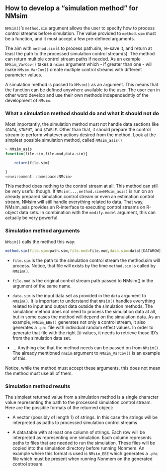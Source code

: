 ## How to develop a "simulation method" for NMsim

`NMsim()`'s `method.sim` argument allows the user to specify how to process control streams before simulation. The value provided to `method.sim` must be a function, and it must accept a few pre-defined arguments. 

The aim with `method.sim` is to process path.sim, re-save it, and return at least the path to the processed simulation control stream(s). The method can return multiple control stream paths if needed. As an example `NMsim_VarCov()` takes a `nsims` argument which - if greater than one - will make `NMsim_VarCov()` create multiple control streams with different parameter values.

A simulation method is passed to `NMsim()` as an argument. This means that the function can be defined anywhere available to the user. The user can in other word develop and use their own methods independedntly of the development of `NMsim`.

### What a simulation method should do and what it should not do
Most importantly, the simulation method must not handle data sections
like `$DATA`, `$INPUT`, and `$TABLE`. Other than that, it should prepare the control stream to perform whatever actions desired from the method. Look at the simplest possible simulation method, called `NMsim_asis()`

```r
> NMsim_asis
function(file.sim,file.mod,data.sim){

    return(file.sim)

}
<environment: namespace:NMsim>
```

This method does nothing to the control stream at all. This method can still be very useful though. If `NMsim(...,method.sim=NMsim_asis)` is run on an already prepared simulation control stream or even an estimation control stream, NMsim will still handle everything related to data. That way, NMsim_asis provides an R-interface to executing control streams on R-object data sets. In combination with the `modify.model` argument, this can actually be very powerful.


### Simulation method arguments 

`NMsim()` calls the method this way:

```r
method.sim(file.sim=path.sim,file.mod=file.mod,data.sim=data[[DATAROW]],...)
```


* `file.sim` is the path to the simulation control stream the method.sim will process. Notice, that file will exists by the time `method.sim` is called by `NMsim()`.

* `file.mod` is the original control stream path passed to NMsim() in the argument of the same name.

* `data.sim` is the input data set as provided in the `data` argument to `NMsim()`. It is important to understand that `NMsim()` handles everything related to input and output data outside the simulation methods. The simulation method does not need to process the simulation data at all, but in some cases the method will depend on the simulation data. As an example, `NMsim_EBE()` generates not only a control stream, it also generates a `.phi` file with individual random effect values. In order to generate that file with the right `ID` values, it needs to retrieve those ID's from the simulation data set.

* ... Anything else that the method needs can be passed on from `NMsim()`. The already mentioned `nmsim` argument to `NMsim_VarCov()` is an example of this.

Notice, while the method must accept these arguments, this does not mean the method must use all of them.

### Simulation method results
The simplest returned value from a simulation method is a single character value representing the path to the processed simulation control stream. Here are the possible formats of the returned object:

* A vector (possibly of length 1) of strings. In this case the strings will be interpreted as paths to processed simulation control streams.

* A data.table with at least one column of strings. Each row will be interpreted as representing one simulation. Each column represents paths to files that are needed to run the simulation. These files will be copied into the simulation directory before running Nonmem. An example where this format is used is `NMsim_EBE` which generates a `.phi` file which must be present when running Nonmem on the generated control stream. 
